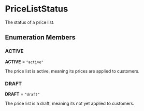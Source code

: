 
# PriceListStatus

The status of a price list.

## Enumeration Members

### ACTIVE

 **ACTIVE** = `"active"`

The price list is active, meaning its prices are applied to customers.

### DRAFT

 **DRAFT** = `"draft"`

The price list is a draft, meaning its not yet applied to customers.
